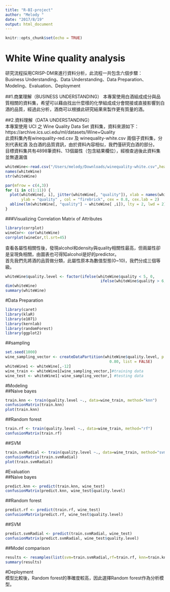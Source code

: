 ```yaml
---
title: "R-BI-project"
author: "Melody "
date: "2017/8/19"
output: html_document
---
```


```r
knitr::opts_chunk$set(echo = TRUE)
```

# White Wine quality analysis

研究流程採⽤CRISP-DM來進⾏資料分析，此流程⼀共包含六個步驟：  
Business Understanding、Data Understanding、Data Preparation、Modeling、Evaluation、Deployment  
  
##1.商業理解（BUSINESS UNDERSTANDING）
本專案使⽤白酒組成成分與品質相關的資料集，希望可以藉由找出什麼樣的化學組成成分會間接或直接影響到白酒的品質，經過此分析，酒商可以根據此研究結果來製作更有質量的酒。

##2.資料理解（DATA UNDERSTANDING）  
本專案使⽤ UCI 之 Wine Quality Data Set 資料集，資料來源如下：
https://archive.ics.uci.edu/ml/datasets/Wine+Quality  
此資料集內有winequality-red.csv 及 winequality-white.csv 兩個⼦資料集，分別代表紅酒
及⽩酒的品質資訊，由於資料內容相似，我們僅研究白酒的部分。  
目標資料集共有4898筆資料、13個屬性（包含結果欄位），經檢查過後此資料集並無遺漏值  
```r
whiteWine<-read.csv("/Users/melody/Downloads/winequality-white.csv",header = T,sep=";")
names(whiteWine)
str(whiteWine)
```
  
  
```r
par(mfrow = c(4,3))
for (i in c(1:11)) {
  plot(whiteWine[, i], jitter(whiteWine[, "quality"]), xlab = names(whiteWine)[i],
       ylab = "quality" , col = "firebrick", cex = 0.8, cex.lab = 2)
  abline(lm(whiteWine[, "quality"] ~ whiteWine[ ,i]), lty = 2, lwd = 2)
}
```
###Visualizing Correlation Matrix of Attributes  
```r
library(corrplot)
wineCor<- cor(whiteWine)
corrplot(wineCor,tl.srt=45)
```
  
  查看各屬性相關性後，發現alcohol和density與quality相關性最高，但兩屬性卻是呈現負相關，由圖表也可得知alcohol是好的predictor。    
  ⾸先我們先將酒的品質做分類，此屬性原本為數值型態(0~10)，我們分成三個等級。  
```r
whiteWine$quality.level <- factor(ifelse(whiteWine$quality < 5, 0, 
                                          ifelse(whiteWine$quality > 6, 2, 1)))
dim(whiteWine)
summary(whiteWine)
```
    
#Data Preparation    
```r
library(caret)
library(klaR)
library(e1071)
library(kernlab)
library(randomForest)
library(ggplot2)
```
    
##sampling    
```r
set.seed(1000)
wine_sampling_vector <- createDataPartition(whiteWine$quality.level, p =
                                              0.80, list = FALSE)
whiteWine1 <- whiteWine[,-12]
wine_train <- whiteWine1[wine_sampling_vector,]#training data
wine_test <- whiteWine1[-wine_sampling_vector,] #testing data
```
#Modeling  
##Naive bayes  
```r
train.knn <- train(quality.level ~., data=wine_train, method="knn")
confusionMatrix(train.knn)
plot(train.knn)
```
  
##Random forest  
```r
train.rf <- train(quality.level ~., data=wine_train, method="rf")
confusionMatrix(train.rf)
```
##SVM  
```r
train.svmRadial <- train(quality.level ~., data=wine_train, method="svmRadial", preProc=c("center", "scale"), fit=FALSE)
confusionMatrix(train.svmRadial)
plot(train.svmRadial)
```

#Evaluation  
##Naive bayes  
```r
predict.knn <- predict(train.knn, wine_test)
confusionMatrix(predict.knn, wine_test$quality.level)
```
##Random forest  
```r
predict.rf <- predict(train.rf, wine_test)
confusionMatrix(predict.rf, wine_test$quality.level)
```
##SVM  
```r
predict.svmRadial <- predict(train.svmRadial, wine_test)
confusionMatrix(predict.svmRadial, wine_test$quality.level)
```
##Model comparison  
```r
results <- resamples(list(svm=train.svmRadial,rf=train.rf, knn=train.knn))
summary(results)
```
#Deployment  
模型比較後，Random forest的準確度較高，因此選擇Random forest作為分析模型。  
  
